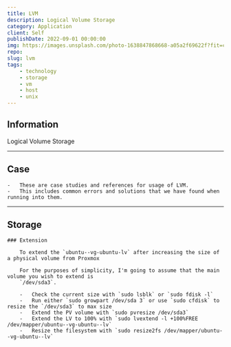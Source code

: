 ```yaml
---
title: LVM
description: Logical Volume Storage
category: Application
client: Self
publishDate: 2022-09-01 00:00:00
img: https://images.unsplash.com/photo-1638847868668-a05a2f69622f?fit=crop&w=1400&h=700&q=75
repo:
slug: lvm
tags:
    - technology
    - storage
    - vm
    - host
    - unix
---
```



## Information

Logical Volume Storage

---

## Case

    -   These are case studies and references for usage of LVM.
    -   This includes common errors and solutions that we have found when running into them.

---

## Storage

    ### Extension

        To extend the `ubuntu--vg-ubuntu-lv` after increasing the size of a physical volume from Proxmox

        For the purposes of simplicity, I'm going to assume that the main volume you wish to extend is
        `/dev/sda3`.

        -   Check the current size with `sudo lsblk` or `sudo fdisk -l`
        -   Run either `sudo growpart /dev/sda 3` or use `sudo cfdisk` to resize the `/dev/sda3` to max size
        -   Extend the PV volume with `sudo pvresize /dev/sda3`
        -   Extend the LV to 100% with `sudo lvextend -l +100%FREE /dev/mapper/ubuntu--vg-ubuntu--lv`
        -   Resize the filesystem with `sudo resize2fs /dev/mapper/ubuntu--vg-ubuntu--lv`
